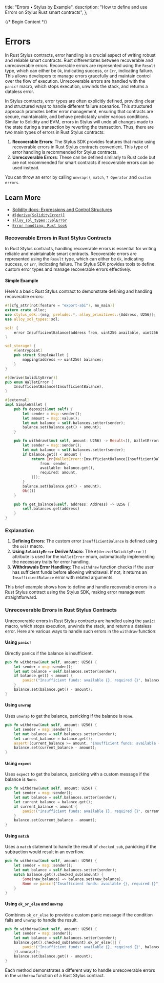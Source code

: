  title: "Errors • Stylus by Example",
  description:
    "How to define and use Errors on Stylus Rust smart contracts",
};

{/* Begin Content */}

# Errors

In Rust Stylus contracts, error handling is a crucial aspect of writing robust and reliable smart contracts. Rust differentiates between recoverable and unrecoverable errors. Recoverable errors are represented using the `Result` type, which can either be `Ok`, indicating success, or `Err`, indicating failure. This allows developers to manage errors gracefully and maintain control over the flow of execution. Unrecoverable errors are handled with the `panic!` macro, which stops execution, unwinds the stack, and returns a dataless error. 

In Stylus contracts, error types are often explicitly defined, providing clear and structured ways to handle different failure scenarios. This structured approach promotes better error management, ensuring that contracts are secure, maintainable, and behave predictably under various conditions. Similar to Solidity and EVM, errors in Stylus will undo all changes made to the state during a transaction by reverting the transaction. Thus, there are two main types of errors in Rust Stylus contracts:

1. **Recoverable Errors**: The Stylus SDK provides features that make using recoverable errors in Rust Stylus contracts convenient. This type of error handling is recommended for Stylus contracts.
2. **Unrecoverable Errors**: These can be defined similarly to Rust code but are not recommended for smart contracts if recoverable errors can be used instead.

You can throw an error by calling `unwrap()`, `match`, `? Operator` and `custom errors`.

## Learn More

- [Solidity docs: Expressions and Control Structures](https://docs.soliditylang.org/en/latest/control-structures.html)
- [`#[derive(SolidityError)]`](https://docs.rs/stylus-sdk/latest/stylus_sdk/prelude/derive.SolidityError.html)
- [`alloy_sol_types::SolError`](https://docs.rs/alloy-sol-types/latest/alloy_sol_types/trait.SolError.html)
- [`Error handling: Rust book`](https://doc.rust-lang.org/book/ch09-00-error-handling.html)

### Recoverable Errors in Rust Stylus Contracts

In Rust Stylus contracts, handling recoverable errors is essential for writing reliable and maintainable smart contracts. Recoverable errors are represented using the `Result` type, which can either be `Ok`, indicating success, or `Err`, indicating failure. The Stylus SDK provides tools to define custom error types and manage recoverable errors effectively.

#### Simple Example

Here's a basic Rust Stylus contract to demonstrate defining and handling recoverable errors:

```rust
#![cfg_attr(not(feature = "export-abi"), no_main)]
extern crate alloc;
use stylus_sdk::{msg, prelude::*, alloy_primitives::{Address, U256}};
use alloy_sol_types::sol;

sol! {
    error InsufficientBalance(address from, uint256 available, uint256 required);
}

sol_storage! {
    #[entrypoint]
    pub struct SimpleWallet {
        mapping(address => uint256) balances;
    }
}

#[derive(SolidityError)]
pub enum WalletError {
    InsufficientBalance(InsufficientBalance),
}

#[external]
impl SimpleWallet {
    pub fn deposit(&mut self) {
        let sender = msg::sender();
        let amount = msg::value();
        let mut balance = self.balances.setter(sender);
        balance.set(balance.get() + amount);
    }

    pub fn withdraw(&mut self, amount: U256) -> Result<(), WalletError> {
        let sender = msg::sender();
        let mut balance = self.balances.setter(sender);
        if balance.get() < amount {
            return Err(WalletError::InsufficientBalance(InsufficientBalance {
                from: sender,
                available: balance.get(),
                required: amount,
            }));
        }
        balance.set(balance.get() - amount);
        Ok(())
    }

    pub fn get_balance(&self, address: Address) -> U256 {
        self.balances.get(address)
    }
}
```

### Explanation

1. **Defining Errors**: The custom error `InsufficientBalance` is defined using the `sol!` macro.
2. **Using `SolidityError` Derive Macro**: The `#[derive(SolidityError)]` attribute is used for the `WalletError` enum, automatically implementing the necessary traits for error handling.
5. **Withdrawals Error Handling**: The `withdraw` function checks if the user has sufficient funds before allowing withdrawal. If not, it returns an `InsufficientBalance` error with related arguments.

This brief example shows how to define and handle recoverable errors in a Rust Stylus contract using the Stylus SDK, making error management straightforward.

### Unrecoverable Errors in Rust Stylus Contracts

Unrecoverable errors in Rust Stylus contracts are handled using the `panic!` macro, which stops execution, unwinds the stack, and returns a dataless error. Here are various ways to handle such errors in the `withdraw` function:

#### Using `panic!`

Directly panics if the balance is insufficient.

```rust
pub fn withdraw(&mut self, amount: U256) {
    let sender = msg::sender();
    let mut balance = self.balances.setter(sender);
    if balance.get() < amount {
        panic!("Insufficient funds: available {}, required {}", balance.get(), amount);
    }
    balance.set(balance.get() - amount);
}
```

#### Using `unwrap`

Uses `unwrap` to get the balance, panicking if the balance is `None`.

```rust
pub fn withdraw(&mut self, amount: U256) {
    let sender = msg::sender();
    let mut balance = self.balances.setter(sender);
    let current_balance = balance.get();
    assert!(current_balance >= amount, "Insufficient funds: available {}, required {}", current_balance, amount);
    balance.set(current_balance - amount);
}
```

#### Using `expect`

Uses `expect` to get the balance, panicking with a custom message if the balance is `None`.

```rust
pub fn withdraw(&mut self, amount: U256) {
    let sender = msg::sender();
    let mut balance = self.balances.setter(sender);
    let current_balance = balance.get();
    if current_balance < amount {
        panic!("Insufficient funds: available {}, required {}", current_balance, amount);
    }
    balance.set(current_balance - amount);
}
```

#### Using `match`

Uses a `match` statement to handle the result of `checked_sub`, panicking if the subtraction would result in an overflow.

```rust
pub fn withdraw(&mut self, amount: U256) {
    let sender = msg::sender();
    let mut balance = self.balances.setter(sender);
    match balance.get().checked_sub(amount) {
        Some(new_balance) => balance.set(new_balance),
        None => panic!("Insufficient funds: available {}, required {}", balance.get(), amount),
    }
}
```

#### Using `ok_or_else` and `unwrap`

Combines `ok_or_else` to provide a custom panic message if the condition fails and `unwrap` to handle the result.

```rust
pub fn withdraw(&mut self, amount: U256) {
    let sender = msg::sender();
    let mut balance = self.balances.setter(sender);
    balance.get().checked_sub(amount).ok_or_else(|| {
        panic!("Insufficient funds: available {}, required {}", balance.get(), amount)
    }).unwrap();
    balance.set(balance.get() - amount);
}
```

Each method demonstrates a different way to handle unrecoverable errors in the `withdraw` function of a Rust Stylus contract.